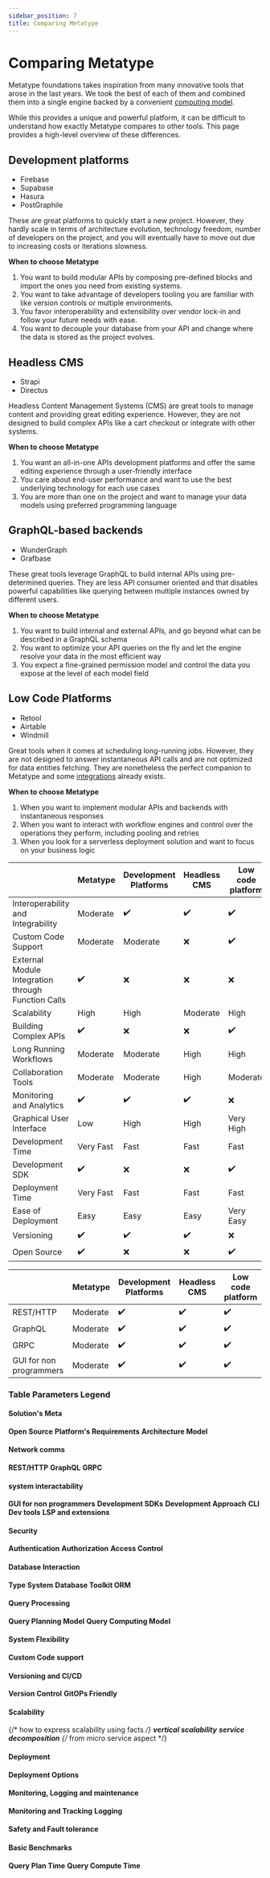 ```yaml
---
sidebar_position: 7
title: Comparing Metatype
---
```


# Comparing Metatype

Metatype foundations takes inspiration from many innovative tools that arose in the last years. We took the best of each of them and combined them into a single engine backed by a convenient [computing model](/docs/reference/typegraph).

While this provides a unique and powerful platform, it can be difficult to understand how exactly Metatype compares to other tools. This page provides a high-level overview of these differences.

## Development platforms

- Firebase
- Supabase
- Hasura
- PostGraphile

These are great platforms to quickly start a new project. However, they hardly scale in terms of architecture evolution, technology freedom, number of developers on the project, and you will eventually have to move out due to increasing costs or iterations slowness.

**When to choose Metatype**

1. You want to build modular APIs by composing pre-defined blocks and import the ones you need from existing systems.
2. You want to take advantage of developers tooling you are familiar with like version controls or multiple environments.
3. You favor interoperability and extensibility over vendor lock-in and follow your future needs with ease.
4. You want to decouple your database from your API and change where the data is stored as the project evolves.

## Headless CMS

- Strapi
- Directus

Headless Content Management Systems (CMS) are great tools to manage content and providing great editing experience. However, they are not designed to build complex APIs like a cart checkout or integrate with other systems.

**When to choose Metatype**

1. You want an all-in-one APIs development platforms and offer the same editing experience through a user-friendly interface
2. You care about end-user performance and want to use the best underlying technology for each use cases
3. You are more than one on the project and want to manage your data models using preferred programming language


## GraphQL-based backends

- WunderGraph
- Grafbase

These great tools leverage GraphQL to build internal APIs using pre-determined queries. They are less API consumer oriented and that disables powerful capabilities like querying between multiple instances owned by different users.

**When to choose Metatype**

1. You want to build internal and external APIs, and go beyond what can be described in a GraphQL schema
2. You want to optimize your API queries on the fly and let the engine resolve your data in the most efficient way
3. You expect a fine-grained permission model and control the data you expose at the level of each model field

## Low Code Platforms

- Retool
- Airtable
- Windmill

Great tools when it comes at scheduling long-running jobs. However, they are not designed to answer instantaneous API calls and are not optimized for data entities fetching. They are nonetheless the perfect companion to Metatype and some [integrations](/docs/reference/runtimes/temporal) already exists.

**When to choose Metatype**

1. When you want to implement modular APIs and backends with instantaneous responses
2. When you want to interact with workflow engines and control over the operations they perform, including pooling and retries
3. When you look for a serverless deployment solution and want to focus on your business logic





|  | Metatype | Development Platforms | Headless CMS | Low code platform |
|------------------------------------|------------------------|-------------|------------------|------------------------------------|
| Interoperability and Integrability | Moderate | :heavy_check_mark: | :heavy_check_mark: | :heavy_check_mark: |
| Custom Code Support | Moderate | Moderate | :x: | :heavy_check_mark: |
| External Module Integration through Function Calls | :heavy_check_mark: | :x: | :x: | :x: |
| Scalability | High | High | Moderate | High |
| Building Complex APIs | :heavy_check_mark: | :x: | :x: | :heavy_check_mark: |
| Long Running Workflows | Moderate | Moderate | High | High |
| Collaboration Tools | Moderate | Moderate | High | Moderate |
| Monitoring and Analytics | :heavy_check_mark: | :heavy_check_mark: | :heavy_check_mark: | :x: |
| Graphical User Interface | Low | High | High | Very High |
| Development Time | Very Fast | Fast | Fast | Fast |
| Development SDK | :heavy_check_mark: | :x: | :x: | :heavy_check_mark: |
| Deployment Time | Very Fast | Fast | Fast | Fast |
| Ease of Deployment | Easy | Easy | Easy | Very Easy |
| Versioning | :heavy_check_mark: | :heavy_check_mark: | :heavy_check_mark: | :x: |
| Open Source | :heavy_check_mark: | :x: | :x: | :heavy_check_mark: |


|  | Metatype | Development Platforms | Headless CMS | Low code platform |
|------------------------------------|------------------------|-------------|------------------|------------------------------------|
| REST/HTTP | Moderate | :heavy_check_mark: | :heavy_check_mark: | :heavy_check_mark: |
| GraphQL | Moderate | :heavy_check_mark: | :heavy_check_mark: | :heavy_check_mark: |
| GRPC | Moderate | :heavy_check_mark: | :heavy_check_mark: | :heavy_check_mark: |
| GUI for non programmers | Moderate | :heavy_check_mark: | :heavy_check_mark: | :heavy_check_mark: |



### Table Parameters Legend

#### Solution's Meta
**Open Source**
**Platform's Requirements**
**Architecture Model**

#### Network comms

**REST/HTTP**
**GraphQL**
**GRPC**

#### system interactability
**GUI for non programmers**
**Development SDKs**
**Development Approach**
**CLI**
**Dev tools**
**LSP and extensions**

#### Security
**Authentication**
**Authorization**
**Access Control**

#### Database Interaction
**Type System**
**Database Toolkit ORM**

#### Query Processing
**Query Planning Model**
**Query Computing Model**

#### System Flexibility
**Custom Code support**

#### Versioning and CI/CD
**Version Control**
**GitOPs Friendly**

#### Scalability
{/* how to express scalability using facts */}
**vertical scalability**
**service decomposition** {/* from micro service aspect */}

#### Deployment
**Deployment Options**

#### Monitoring, Logging and maintenance
**Monitoring and Tracking**
**Logging**

#### Safety and Fault tolerance

#### Basic Benchmarks
**Query Plan Time**
**Query Compute Time**
